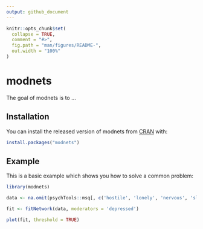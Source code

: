 ```yaml
---
output: github_document
---
```


<!-- README.md is generated from README.Rmd. Please edit that file -->

```r
knitr::opts_chunk$set(
  collapse = TRUE,
  comment = "#>",
  fig.path = "man/figures/README-",
  out.width = "100%"
)
```

# modnets

<!-- badges: start -->
<!-- badges: end -->

The goal of modnets is to ...

## Installation

You can install the released version of modnets from [CRAN](https://CRAN.R-project.org) with:

``` r
install.packages("modnets")
```

## Example

This is a basic example which shows you how to solve a common problem:

```r
library(modnets)

data <- na.omit(psychTools::msq[, c('hostile', 'lonely', 'nervous', 'sleepy', 'depressed')])

fit <- fitNetwork(data, moderators = 'depressed')

plot(fit, threshold = TRUE)
```
